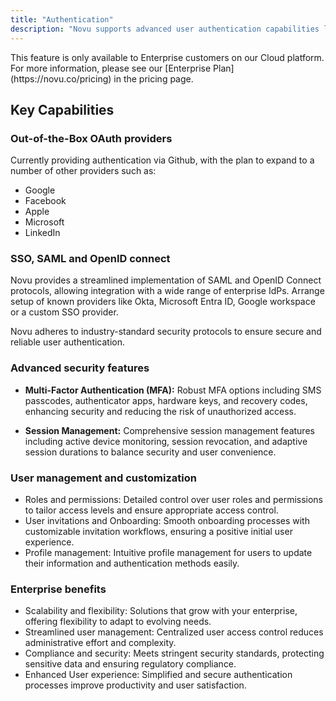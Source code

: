 ```yaml
---
title: "Authentication"
description: "Novu supports advanced user authentication capabilities like OAuth, SSO, MFA and more, providing enterprise customers with a robust, secure, and user-friendly authentication solution."
---
```


<Note>
This feature is only available to Enterprise customers on our Cloud platform. For more information, please see our [Enterprise Plan](https://novu.co/pricing) in the pricing page.
</Note>

## Key Capabilities

### Out-of-the-Box OAuth providers

Currently providing authentication via Github, with the plan to expand to a number of other providers such as:
- Google
- Facebook
- Apple
- Microsoft
- LinkedIn

### SSO, SAML and OpenID connect

Novu provides a streamlined implementation of SAML and OpenID Connect protocols, allowing integration with a wide range of enterprise IdPs. Arrange setup of known providers like Okta, Microsoft Entra ID, Google workspace or a custom SSO provider. 

Novu adheres to industry-standard security protocols to ensure secure and reliable user authentication.

### Advanced security features

- **Multi-Factor Authentication (MFA):** Robust MFA options including SMS passcodes, authenticator apps, hardware keys, and recovery codes, enhancing security and reducing the risk of unauthorized access.

- **Session Management:** Comprehensive session management features including active device monitoring, session revocation, and adaptive session durations to balance security and user convenience.

### User management and customization

- Roles and permissions: Detailed control over user roles and permissions to tailor access levels and ensure appropriate access control.
- User invitations and Onboarding: Smooth onboarding processes with customizable invitation workflows, ensuring a positive initial user experience.
- Profile management: Intuitive profile management for users to update their information and authentication methods easily.

### Enterprise benefits

- Scalability and flexibility: Solutions that grow with your enterprise, offering flexibility to adapt to evolving needs.
- Streamlined user management: Centralized user access control reduces administrative effort and complexity.
- Compliance and security: Meets stringent security standards, protecting sensitive data and ensuring regulatory compliance.
- Enhanced User experience: Simplified and secure authentication processes improve productivity and user satisfaction.
